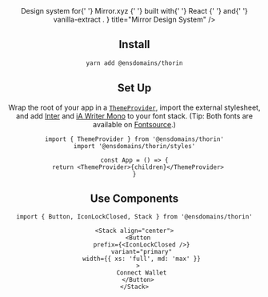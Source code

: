 

<Header
  description={
    <>
      Design system for{' '}
      <Link className={styles.link} href="https://mirror.xyz">
        Mirror.xyz
      </Link>{' '}
      built with{' '}
      <Link className={styles.link} href="https://reactjs.org/">
        React
      </Link>{' '}
      and{' '}
      <Link className={styles.link} href="https://vanilla-extract.style/">
        vanilla-extract
      </Link>
      .
    </>
  }
  title="Mirror Design System"
/>

## Install

```bash
yarn add @ensdomains/thorin
```

## Set Up

Wrap the root of your app in a [`ThemeProvider`](/components/ThemeProvider), import the external stylesheet, and add [Inter](https://rsms.me/inter/) and [iA Writer Mono](https://github.com/iaolo/iA-Fonts/tree/master/iA%20Writer%20Mono) to your font stack. (Tip: Both fonts are available on [Fontsource](https://fontsource.org).)

```tsx
import { ThemeProvider } from '@ensdomains/thorin'
import '@ensdomains/thorin/styles'

const App = () => {
  return <ThemeProvider>{children}</ThemeProvider>
}
```

## Use Components

```tsx
import { Button, IconLockClosed, Stack } from '@ensdomains/thorin'
```

```tsx live=true expand=true
<Stack align="center">
  <Button
    prefix={<IconLockClosed />}
    variant="primary"
    width={{ xs: 'full', md: 'max' }}
  >
    Connect Wallet
  </Button>
</Stack>
```
